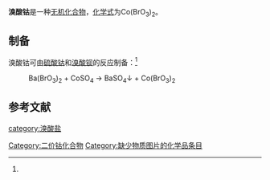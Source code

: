 {{chembox
| Verifiedfields = 
| Watchedfields = 
| verifiedrevid = 
| Name = 溴酸钴
| NameEn = Cobalt bromate
|CustomizedImage=[[File:Co2+.svg|59px]][[File:Bromate_anion.svg|80px]][[File:Bromate_anion.svg|80px]]
| IUPACName = 
| OtherNames = 
|Section1={{Chembox Identifiers
| CASNo_Ref = {{cascite|correct|CAS}}
| CASNo = 14732-58-2
| CASNo_Comment = 无水
| CASNo1_Ref = {{cascite|correct|CAS}}
| CASNo1 = 22033-45-0
| CASNo1_Comment = 六水
| CASNo2_Ref = {{cascite|correct|CAS}}
| CASNo2 = 13476-01-2
| CASNo2_Comment = 六水<sup>(见讨论页)</sup>
| UNII_Ref = 
| UNII = 
| EINECS = 
| PubChem = 
| InChI = 
| SMILES = 
  }}
|Section3={{Chembox Properties
| Formula = Co(BrO<sub>3</sub>)<sub>2</sub>
| MolarMass = 314.741（无水）<BR>422.837（六水）
| Appearance = 粉橙色晶体<ref name=blackburn>A. C. Blackburn, J. C. Gallucci and R. E. Gerkin. Structure of hexaaquacobalt(II) bromate. Acta Cryst. (1990). B46, 712-716. doi: 10.1107/S0108768190007145</ref>
| Solubility = 
| MeltingPt = 
| MeltingPt_notes = 
| Density = 
  }}
}}

'''溴酸钴'''是一种[[无机化合物|无机化合物]]，[[化学式|化学式]]为Co(BrO<sub>3</sub>)<sub>2</sub>。
==制备==
溴酸钴可由[[硫酸钴|硫酸钴]]和[[溴酸钡|溴酸钡]]的反应制备：<ref name=blackburn />
: Ba(BrO<sub>3</sub>)<sub>2</sub> + CoSO<sub>4</sub> → BaSO<sub>4</sub>↓ + Co(BrO<sub>3</sub>)<sub>2</sub>
==参考文献==
{{reflist}}
{{钴化合物}}
{{溴酸盐}}

[[Category:二价钴化合物|Category:二价钴化合物]]
[[category:溴酸盐|category:溴酸盐]]
[[Category:缺少物质图片的化学品条目|Category:缺少物质图片的化学品条目]]